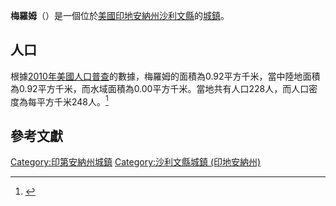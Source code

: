 {{noteTA
|G1=USState
|G2=地名
|G3=Unit
}}
{{Infobox settlement
|name            = 梅羅姆
|native_name = Merom
|settlement_type          = [[鎮|城鎮]]
|image_skyline            = Union Christian College building in Merom.jpg
|imagesize                = 250px
|image_map                = Sullivan County Indiana Incorporated and Unincorporated areas Merom Highlighted 1848474.svg
|mapsize                  = 250px
|subdivision_type         = [[世界政區索引|國家]]
|subdivision_type1        = [[美国州份|州份]]
|subdivision_type2        = [[印地安納州行政區劃|縣]]
|subdivision_name         = [[美国|美国]]
|subdivision_name1        = [[印地安納州|印地安納州]]
|subdivision_name2        = [[沙利文縣_(印地安納州)|沙利文縣]]
|elevation_ft             = 548
|elevation_m              = 167
|timezone                 = [[北美东部时区|CST]]
|area_total_km2           = 0.92
|area_land_km2            = 0.92
|area_water_km2           = 0.00
|area_total_sq_mi         = 
|area_land_sq_mi          = 
|area_water_sq_mi         = 
|population_as_of         = [[2010年美國人口普查|2010]]
|population_footnotes     = 
|population_total         = 228
|population_density_km2   = auto
|population_density_sq_mi = auto
|utc_offset               = -5
|coordinates              = {{coord|39|03|25|N|87|34|00|W|display=inline,title}}
| coor_pinpoint           = 
| coordinates_footnotes   = 
|timezone_DST             = EDT
|utc_offset_DST           = -4
|postal_code_type         = [[美國郵區編號|郵區編號]]
|postal_code              = 47861
|area_code                = {{link-en|电话区号812|Area code 812|812}}
|blank_name = [[地名信息系统|GNIS ID]]
|blank_info = 439023<ref name="GNIS">{{cite gnis|439023|Merom}}</ref>
}}
'''梅羅姆'''（{{lang-en|Merom}}）是一個位於[[美國|美國]][[印地安納州|印地安納州]][[沙利文縣_(印地安納州)|沙利文縣]]的[[鎮|城鎮]]。

== 人口 ==
根據[[2010年美國人口普查|2010年美國人口普查]]的數據，梅羅姆的面積為0.92平方千米，當中陸地面積為0.92平方千米，而水域面積為0.00平方千米。當地共有人口228人，而人口密度為每平方千米248人。<ref name="GR8">{{cite web|url=http://factfinder2.census.gov|publisher=[[美国人口调查局|美国人口调查局]]|accessdate=2011-05-14|title=American FactFinder|archive-date=2013-09-11|archive-url=https://web.archive.org/web/20130911234518/http://factfinder2.census.gov/|dead-url=no}}</ref>

== 參考文獻 ==
{{reflist}}
{{沙利文縣 (印地安納州)}}
{{Indiana-geo-stub}}
{{DEFAULTSORT:Merom, Indiana}}
[[Category:印第安納州城鎮|Category:印第安納州城鎮]]
[[Category:沙利文縣城鎮_(印地安納州)|Category:沙利文縣城鎮 (印地安納州)]]